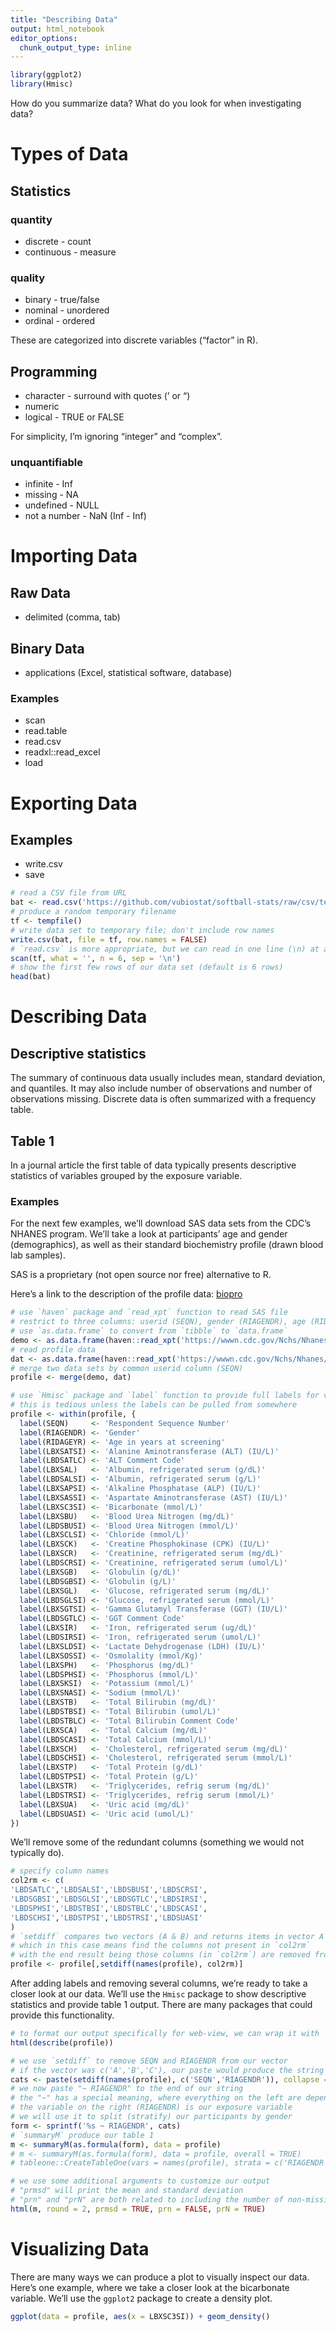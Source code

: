 ```yaml
---
title: "Describing Data"
output: html_notebook
editor_options: 
  chunk_output_type: inline
---
```


```r
library(ggplot2)
library(Hmisc)
```

How do you summarize data? What do you look for when investigating data?

# Types of Data

## Statistics

### quantity
* discrete - count
* continuous - measure

### quality
* binary - true/false
* nominal - unordered
* ordinal - ordered

These are categorized into discrete variables ("factor" in R).

## Programming

* character - surround with quotes (' or ")
* numeric
* logical - TRUE or FALSE

For simplicity, I'm ignoring "integer" and "complex".

### unquantifiable
* infinite - Inf
* missing - NA
* undefined - NULL
* not a number - NaN (Inf - Inf)

# Importing Data

## Raw Data
* delimited (comma, tab)

## Binary Data
* applications (Excel, statistical software, database)

### Examples
* scan
* read.table
* read.csv
* readxl::read_excel
* load

# Exporting Data

## Examples
* write.csv
* save

```r
# read a CSV file from URL
bat <- read.csv('https://github.com/vubiostat/softball-stats/raw/csv/team_batting_stats_season.csv')
# produce a random temporary filename
tf <- tempfile()
# write data set to temporary file; don't include row names
write.csv(bat, file = tf, row.names = FALSE)
# `read.csv` is more appropriate, but we can read in one line (\n) at a time with `scan`
scan(tf, what = '', n = 6, sep = '\n')
# show the first few rows of our data set (default is 6 rows)
head(bat)
```

# Describing Data

## Descriptive statistics

The summary of continuous data usually includes mean, standard deviation, and quantiles. It may also include number of observations and number of observations missing. Discrete data is often summarized with a frequency table.

## Table 1

In a journal article the first table of data typically presents descriptive statistics of variables grouped by the exposure variable.

### Examples

For the next few examples, we'll download SAS data sets from the CDC's NHANES program. We'll take a look at participants' age and gender (demographics), as well as their standard biochemistry profile (drawn blood lab samples).

SAS is a proprietary (not open source nor free) alternative to R.

Here's a link to the description of the profile data: [biopro](https://wwwn.cdc.gov/Nchs/Nhanes/2017-2018/P_BIOPRO.htm)

```r
# use `haven` package and `read_xpt` function to read SAS file
# restrict to three columns: userid (SEQN), gender (RIAGENDR), age (RIDAGEYR)
# use `as.data.frame` to convert from `tibble` to `data.frame`
demo <- as.data.frame(haven::read_xpt('https://wwwn.cdc.gov/Nchs/Nhanes/2017-2018/P_DEMO.XPT'))[, c('SEQN','RIAGENDR','RIDAGEYR')]
# read profile data
dat <- as.data.frame(haven::read_xpt('https://wwwn.cdc.gov/Nchs/Nhanes/2017-2018/P_BIOPRO.XPT'))
# merge two data sets by common userid column (SEQN)
profile <- merge(demo, dat)
```

```r
# use `Hmisc` package and `label` function to provide full labels for variables in our data set
# this is tedious unless the labels can be pulled from somewhere
profile <- within(profile, {
  label(SEQN)     <- 'Respondent Sequence Number'
  label(RIAGENDR) <- 'Gender'
  label(RIDAGEYR) <- 'Age in years at screening'
  label(LBXSATSI) <- 'Alanine Aminotransferase (ALT) (IU/L)'
  label(LBDSATLC) <- 'ALT Comment Code'
  label(LBXSAL)   <- 'Albumin, refrigerated serum (g/dL)'
  label(LBDSALSI) <- 'Albumin, refrigerated serum (g/L)'
  label(LBXSAPSI) <- 'Alkaline Phosphatase (ALP) (IU/L)'
  label(LBXSASSI) <- 'Aspartate Aminotransferase (AST) (IU/L)'
  label(LBXSC3SI) <- 'Bicarbonate (mmol/L)'
  label(LBXSBU)   <- 'Blood Urea Nitrogen (mg/dL)'
  label(LBDSBUSI) <- 'Blood Urea Nitrogen (mmol/L)'
  label(LBXSCLSI) <- 'Chloride (mmol/L)'
  label(LBXSCK)   <- 'Creatine Phosphokinase (CPK) (IU/L)'
  label(LBXSCR)   <- 'Creatinine, refrigerated serum (mg/dL)'
  label(LBDSCRSI) <- 'Creatinine, refrigerated serum (umol/L)'
  label(LBXSGB)   <- 'Globulin (g/dL)'
  label(LBDSGBSI) <- 'Globulin (g/L)'
  label(LBXSGL)   <- 'Glucose, refrigerated serum (mg/dL)'
  label(LBDSGLSI) <- 'Glucose, refrigerated serum (mmol/L)'
  label(LBXSGTSI) <- 'Gamma Glutamyl Transferase (GGT) (IU/L)'
  label(LBDSGTLC) <- 'GGT Comment Code'
  label(LBXSIR)   <- 'Iron, refrigerated serum (ug/dL)'
  label(LBDSIRSI) <- 'Iron, refrigerated serum (umol/L)'
  label(LBXSLDSI) <- 'Lactate Dehydrogenase (LDH) (IU/L)'
  label(LBXSOSSI) <- 'Osmolality (mmol/Kg)'
  label(LBXSPH)   <- 'Phosphorus (mg/dL)'
  label(LBDSPHSI) <- 'Phosphorus (mmol/L)'
  label(LBXSKSI)  <- 'Potassium (mmol/L)'
  label(LBXSNASI) <- 'Sodium (mmol/L)'
  label(LBXSTB)   <- 'Total Bilirubin (mg/dL)'
  label(LBDSTBSI) <- 'Total Bilirubin (umol/L)'
  label(LBDSTBLC) <- 'Total Bilirubin Comment Code'
  label(LBXSCA)   <- 'Total Calcium (mg/dL)'
  label(LBDSCASI) <- 'Total Calcium (mmol/L)'
  label(LBXSCH)   <- 'Cholesterol, refrigerated serum (mg/dL)'
  label(LBDSCHSI) <- 'Cholesterol, refrigerated serum (mmol/L)'
  label(LBXSTP)   <- 'Total Protein (g/dL)'
  label(LBDSTPSI) <- 'Total Protein (g/L)'
  label(LBXSTR)   <- 'Triglycerides, refrig serum (mg/dL)'
  label(LBDSTRSI) <- 'Triglycerides, refrig serum (mmol/L)'
  label(LBXSUA)   <- 'Uric acid (mg/dL)'
  label(LBDSUASI) <- 'Uric acid (umol/L)'
})
```

We'll remove some of the redundant columns (something we would not typically do).

```r
# specify column names
col2rm <- c(
'LBDSATLC','LBDSALSI','LBDSBUSI','LBDSCRSI',
'LBDSGBSI','LBDSGLSI','LBDSGTLC','LBDSIRSI',
'LBDSPHSI','LBDSTBSI','LBDSTBLC','LBDSCASI',
'LBDSCHSI','LBDSTPSI','LBDSTRSI','LBDSUASI'
)
# `setdiff` compares two vectors (A & B) and returns items in vector A not found in B
# which in this case means find the columns not present in `col2rm`
# with the end result being those columns (in `col2rm`) are removed from our data set
profile <- profile[,setdiff(names(profile), col2rm)]
```

After adding labels and removing several columns, we're ready to take a closer look at our data. We'll use the `Hmisc` package to show descriptive statistics and provide table 1 output. There are many packages that could provide this functionality.

```r
# to format our output specifically for web-view, we can wrap it with `html`
html(describe(profile))
```

```r
# we use `setdiff` to remove SEQN and RIAGENDR from our vector
# if the vector was c('A','B','C'), our paste would produce the string "A + B + C"
cats <- paste(setdiff(names(profile), c('SEQN','RIAGENDR')), collapse = ' + ')
# we now paste "~ RIAGENDR" to the end of our string
# the "~" has a special meaning, where everything on the left are dependent variables
# the variable on the right (RIAGENDR) is our exposure variable
# we will use it to split (stratify) our participants by gender
form <- sprintf('%s ~ RIAGENDR', cats)
# `summaryM` produce our table 1
m <- summaryM(as.formula(form), data = profile)
# m <- summaryM(as.formula(form), data = profile, overall = TRUE)
# tableone::CreateTableOne(vars = names(profile), strata = c('RIAGENDR'), data = profile)
```

```r
# we use some additional arguments to customize our output
# "prmsd" will print the mean and standard deviation
# "prn" and "prN" are both related to including the number of non-missing observations
html(m, round = 2, prmsd = TRUE, prn = FALSE, prN = TRUE)
```

# Visualizing Data

There are many ways we can produce a plot to visually inspect our data. Here's one example, where we take a closer look at the bicarbonate variable. We'll use the `ggplot2` package to create a density plot.

```r
ggplot(data = profile, aes(x = LBXSC3SI)) + geom_density()
```
